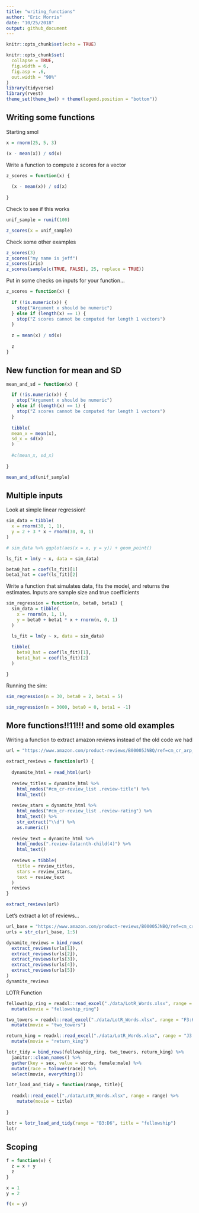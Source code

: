 ```yaml
---
title: "writing_functions"
author: "Eric Morris"
date: "10/25/2018"
output: github_document
---
```


```r
knitr::opts_chunk$set(echo = TRUE)

knitr::opts_chunk$set(
  collapse = TRUE,
  fig.width = 6,
  fig.asp = .6,
  out.width = "90%"
)
library(tidyverse)
library(rvest)
theme_set(theme_bw() + theme(legend.position = "bottom"))
```

## Writing some functions 

Starting smol

```r
x = rnorm(25, 5, 3)

(x - mean(x)) / sd(x)
```

Write a function to compute z scores for a vector

```r
z_scores = function(x) {
  
  (x - mean(x)) / sd(x)
  
}
```

Check to see if this works 

```r
unif_sample = runif(100)

z_scores(x = unif_sample)
```

Check some other examples

```r
z_scores(3)
z_scores("my name is jeff")
z_scores(iris)
z_scores(sample(c(TRUE, FALSE), 25, replace = TRUE))
```

Put in some checks on inputs for your function...

```r
z_scores = function(x) {
  
  if (!is.numeric(x)) {
    stop("Argument x should be numeric")
  } else if (length(x) == 1) {
    stop("Z scores cannot be computed for length 1 vectors")
  }
  
  z = mean(x) / sd(x)
  
  z
}
```

## New function for mean and SD

```r
mean_and_sd = function(x) {

  if (!is.numeric(x)) {
    stop("Argument x should be numeric")
  } else if (length(x) == 1) {
    stop("Z scores cannot be computed for length 1 vectors")
  }
  
  tibble(
  mean_x = mean(x),
  sd_x = sd(x)
  )
  
  #c(mean_x, sd_x) 
  
}

mean_and_sd(unif_sample)

```


## Multiple inputs

Look at simple linear regression! 

```r
sim_data = tibble(
  x = rnorm(30, 1, 1),
  y = 2 + 3 * x + rnorm(30, 0, 1)
)

# sim_data %>% ggplot(aes(x = x, y = y)) + geom_point()

ls_fit = lm(y ~ x, data = sim_data)

beta0_hat = coef(ls_fit)[1]
beta1_hat = coef(ls_fit)[2]

```


Write a function that simulates data, fits the model, and returns the estimates. Inputs are sample size and true coefficients 


```r
sim_regression = function(n, beta0, beta1) {
  sim_data = tibble(
    x = rnorm(n, 1, 1),
    y = beta0 + beta1 * x + rnorm(n, 0, 1)
  )

  ls_fit = lm(y ~ x, data = sim_data)
  
  tibble(
    beta0_hat = coef(ls_fit)[1],
    beta1_hat = coef(ls_fit)[2]
  )

}
```

Running the sim:

```r
sim_regression(n = 30, beta0 = 2, beta1 = 5)

sim_regression(n = 3000, beta0 = 0, beta1 = -1)

```


## More functions!!11!!! and some old examples

Writing a function to extract amazon reviews instead of the old code we had 

```r
url = "https://www.amazon.com/product-reviews/B00005JNBQ/ref=cm_cr_arp_d_viewopt_rvwer?ie=UTF8&reviewerType=avp_only_reviews&sortBy=recent&pageNumber=1"

extract_reviews = function(url) {
  
  dynamite_html = read_html(url)
  
  review_titles = dynamite_html %>%
    html_nodes("#cm_cr-review_list .review-title") %>%
    html_text()
  
  review_stars = dynamite_html %>%
    html_nodes("#cm_cr-review_list .review-rating") %>%
    html_text() %>%
    str_extract("\\d") %>%
    as.numeric()
  
  review_text = dynamite_html %>%
    html_nodes(".review-data:nth-child(4)") %>%
    html_text()
  
  reviews = tibble(
    title = review_titles,
    stars = review_stars,
    text = review_text
  )
  reviews
}

extract_reviews(url)
```

Let's extract a lot of reviews...

```r
url_base = "https://www.amazon.com/product-reviews/B00005JNBQ/ref=cm_cr_arp_d_viewopt_rvwer?ie=UTF8&reviewerType=avp_only_reviews&sortBy=recent&pageNumber="
urls = str_c(url_base, 1:5)

dynamite_reviews = bind_rows(
  extract_reviews(urls[1]),
  extract_reviews(urls[2]),
  extract_reviews(urls[3]),
  extract_reviews(urls[4]),
  extract_reviews(urls[5])
)
dynamite_reviews
```


LOTR Function

```r
fellowship_ring = readxl::read_excel("./data/LotR_Words.xlsx", range = "B3:D6") %>%
  mutate(movie = "fellowship_ring")

two_towers = readxl::read_excel("./data/LotR_Words.xlsx", range = "F3:H6") %>%
  mutate(movie = "two_towers")

return_king = readxl::read_excel("./data/LotR_Words.xlsx", range = "J3:L6") %>%
  mutate(movie = "return_king")

lotr_tidy = bind_rows(fellowship_ring, two_towers, return_king) %>%
  janitor::clean_names() %>%
  gather(key = sex, value = words, female:male) %>%
  mutate(race = tolower(race)) %>% 
  select(movie, everything()) 
```


```r
lotr_load_and_tidy = function(range, title){
  
  readxl::read_excel("./data/LotR_Words.xlsx", range = range) %>%
    mutate(movie = title) 
  
}

lotr = lotr_load_and_tidy(range = "B3:D6", title = "fellowship")
lotr 
```


## Scoping

```r
f = function(x) {
  z = x + y
  z
}

x = 1
y = 2

f(x = y)
```

